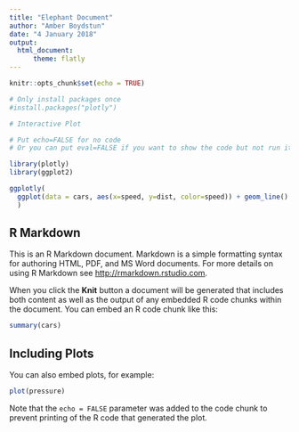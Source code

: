 ```yaml
---
title: "Elephant Document"
author: "Amber Boydstun"
date: "4 January 2018"
output: 
  html_document:
      theme: flatly
---
```


```r
knitr::opts_chunk$set(echo = TRUE)

```


```r
# Only install packages once
#install.packages("plotly")

# Interactive Plot

# Put echo=FALSE for no code
# Or you can put eval=FALSE if you want to show the code but not run it.


```


```r

library(plotly)
library(ggplot2)

ggplotly(
  ggplot(data = cars, aes(x=speed, y=dist, color=speed)) + geom_line() + geom_point(alpha=0.5)
  )
```


## R Markdown

This is an R Markdown document. Markdown is a simple formatting syntax for authoring HTML, PDF, and MS Word documents. For more details on using R Markdown see <http://rmarkdown.rstudio.com>.

When you click the **Knit** button a document will be generated that includes both content as well as the output of any embedded R code chunks within the document. You can embed an R code chunk like this:

```r
summary(cars)
```

## Including Plots

You can also embed plots, for example:

```r
plot(pressure)
```

Note that the `echo = FALSE` parameter was added to the code chunk to prevent printing of the R code that generated the plot.
